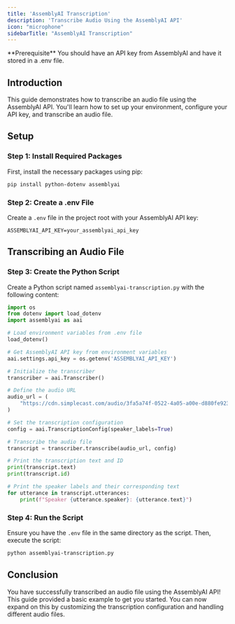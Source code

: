 ```yaml
---
title: 'AssemblyAI Transcription'
description: 'Transcribe Audio Using the AssemblyAI API'
icon: "microphone"
sidebarTitle: "AssemblyAI Transcription"
---
```


<Info>
  **Prerequisite** You should have an API key from AssemblyAI and have it stored in a .env file.
</Info>

## Introduction

This guide demonstrates how to transcribe an audio file using the AssemblyAI API. You'll learn how to set up your environment, configure your API key, and transcribe an audio file.

## Setup

### Step 1: Install Required Packages

First, install the necessary packages using pip:

```sh
pip install python-dotenv assemblyai
```

### Step 2: Create a .env File

Create a `.env` file in the project root with your AssemblyAI API key:

```plaintext
ASSEMBLYAI_API_KEY=your_assemblyai_api_key
```

## Transcribing an Audio File

### Step 3: Create the Python Script

Create a Python script named `assemblyai-transcription.py` with the following content:

```python assemblyai-transcription.py
import os
from dotenv import load_dotenv
import assemblyai as aai

# Load environment variables from .env file
load_dotenv()

# Get AssemblyAI API key from environment variables
aai.settings.api_key = os.getenv('ASSEMBLYAI_API_KEY')

# Initialize the transcriber
transcriber = aai.Transcriber()

# Define the audio URL
audio_url = (
    "https://cdn.simplecast.com/audio/3fa5a74f-0522-4a05-a00e-d880fe923dac/episodes/6eb635c7-2622-4902-a268-8d41a258c9c8/audio/d70e31a6-19d5-4ad7-ba83-3aee66923b88/default_tc.mp3"
)

# Set the transcription configuration
config = aai.TranscriptionConfig(speaker_labels=True)

# Transcribe the audio file
transcript = transcriber.transcribe(audio_url, config)

# Print the transcription text and ID
print(transcript.text)
print(transcript.id)

# Print the speaker labels and their corresponding text
for utterance in transcript.utterances:
    print(f"Speaker {utterance.speaker}: {utterance.text}")
```

### Step 4: Run the Script

Ensure you have the `.env` file in the same directory as the script. Then, execute the script:

```sh
python assemblyai-transcription.py
```

## Conclusion

You have successfully transcribed an audio file using the AssemblyAI API! This guide provided a basic example to get you started. You can now expand on this by customizing the transcription configuration and handling different audio files.